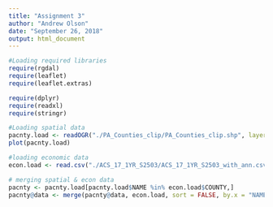 ```yaml
---
title: "Assignment 3"
author: "Andrew Olson"
date: "September 26, 2018"
output: html_document
---
```


```r
#Loading required libraries
require(rgdal)
require(leaflet)
require(leaflet.extras)

require(dplyr)
require(readxl)
require(stringr)

```



```r
#Loading spatial data
pacnty.load <- readOGR("./PA_Counties_clip/PA_Counties_clip.shp", layer = "PA_Counties_clip", GDAL1_integer64_policy = TRUE)
plot(pacnty.load)

#loading economic data
econ.load <- read.csv("./ACS_17_1YR_S2503/ACS_17_1YR_S2503_with_ann.csv")

# merging spatial & econ data
pacnty <- pacnty.load[pacnty.load$NAME %in% econ.load$COUNTY,]
pacnty@data <- merge(pacnty@data, econ.load, sort = FALSE, by.x = "NAME", by.y = "COUNTY")
```


```r

```

